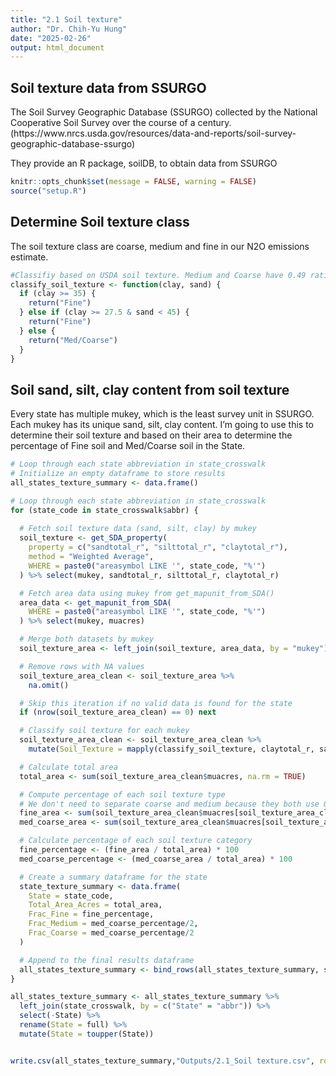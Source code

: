 ```yaml
---
title: "2.1 Soil texture"
author: "Dr. Chih-Yu Hung"
date: "2025-02-26"
output: html_document
---
```


## Soil texture data from SSURGO

The Soil Survey Geographic Database (SSURGO) collected by the National Cooperative Soil Survey over the course of a century. 
(https://www.nrcs.usda.gov/resources/data-and-reports/soil-survey-geographic-database-ssurgo)

They provide an R package, soilDB, to obtain data from SSURGO

```r
knitr::opts_chunk$set(message = FALSE, warning = FALSE)
source("setup.R")

```

## Determine Soil texture class

The soil texture class are coarse, medium and fine in our N2O emissions estimate. 

```r
#Classifiy based on USDA soil texture. Medium and Coarse have 0.49 ratio and Fine have 2.55 ratio
classify_soil_texture <- function(clay, sand) {
  if (clay >= 35) {
    return("Fine")
  } else if (clay >= 27.5 & sand < 45) {
    return("Fine")
  } else {
    return("Med/Coarse")
  }
}
```


## Soil sand, silt, clay content from soil texture

Every state has multiple mukey, which is the least survey unit in SSURGO. Each mukey has its unique sand, silt, clay content. I'm going to use this to determine their soil texture and based on their area to determine the percentage of Fine soil and Med/Coarse soil in the State. 


```r
# Loop through each state abbreviation in state_crosswalk
# Initialize an empty dataframe to store results
all_states_texture_summary <- data.frame()

# Loop through each state abbreviation in state_crosswalk
for (state_code in state_crosswalk$abbr) {
  
  # Fetch soil texture data (sand, silt, clay) by mukey
  soil_texture <- get_SDA_property(
    property = c("sandtotal_r", "silttotal_r", "claytotal_r"),
    method = "Weighted Average",
    WHERE = paste0("areasymbol LIKE '", state_code, "%'")
  ) %>% select(mukey, sandtotal_r, silttotal_r, claytotal_r)

  # Fetch area data using mukey from get_mapunit_from_SDA()
  area_data <- get_mapunit_from_SDA(
    WHERE = paste0("areasymbol LIKE '", state_code, "%'")
  ) %>% select(mukey, muacres)

  # Merge both datasets by mukey
  soil_texture_area <- left_join(soil_texture, area_data, by = "mukey")

  # Remove rows with NA values
  soil_texture_area_clean <- soil_texture_area %>%
    na.omit()

  # Skip this iteration if no valid data is found for the state
  if (nrow(soil_texture_area_clean) == 0) next

  # Classify soil texture for each mukey
  soil_texture_area_clean <- soil_texture_area_clean %>%
    mutate(Soil_Texture = mapply(classify_soil_texture, claytotal_r, sandtotal_r))

  # Calculate total area
  total_area <- sum(soil_texture_area_clean$muacres, na.rm = TRUE)

  # Compute percentage of each soil texture type
  # We don't need to separate coarse and medium because they both use 0.49.
  fine_area <- sum(soil_texture_area_clean$muacres[soil_texture_area_clean$Soil_Texture == "Fine"], na.rm = TRUE)
  med_coarse_area <- sum(soil_texture_area_clean$muacres[soil_texture_area_clean$Soil_Texture == "Med/Coarse"], na.rm = TRUE)

  # Calculate percentage of each soil texture category
  fine_percentage <- (fine_area / total_area) * 100
  med_coarse_percentage <- (med_coarse_area / total_area) * 100

  # Create a summary dataframe for the state
  state_texture_summary <- data.frame(
    State = state_code,
    Total_Area_Acres = total_area,
    Frac_Fine = fine_percentage,
    Frac_Medium = med_coarse_percentage/2,
    Frac_Coarse = med_coarse_percentage/2
  )

  # Append to the final results dataframe
  all_states_texture_summary <- bind_rows(all_states_texture_summary, state_texture_summary)
}

all_states_texture_summary <- all_states_texture_summary %>%
  left_join(state_crosswalk, by = c("State" = "abbr")) %>%
  select(-State) %>%
  rename(State = full) %>%
  mutate(State = toupper(State))


write.csv(all_states_texture_summary,"Outputs/2.1_Soil texture.csv", row.names = FALSE)
```

